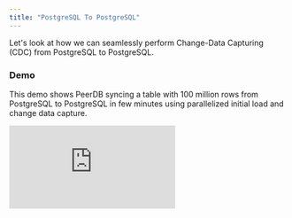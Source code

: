```yaml
---
title: "PostgreSQL To PostgreSQL"
---
```


Let's look at how we can seamlessly perform Change-Data Capturing (CDC) from PostgreSQL to PostgreSQL.

### Demo

This demo shows PeerDB syncing a table with 100 million rows from PostgreSQL to PostgreSQL in few minutes using parallelized initial load and change data capture.
<div style={{ position: "relative", paddingBottom: "56.25%", height: 0 }}>
  <iframe
    src="https://www.loom.com/embed/c2a3191efaed4c1abe399ddd08600076?sid=5a465aa5-4dd4-4b9c-91cc-f3074d22ca2d"
    frameBorder={0}
    webkitallowfullscreen=""
    mozallowfullscreen=""
    allowFullScreen=""
    style={{
      position: "absolute",
      top: 0,
      left: 0,
      width: "100%",
      height: "100%"
    }}
  />
</div>

### Scenario

Suppose you have a banking application running on PostgreSQL. There are two tables: "users" and "transactions." You want to sync these tables in real-time to another PostgreSQL server. Let's see how we can make this happen within a few minutes and a few SQL commands using PeerDB.

### Prerequisites

1. Enable logical decoding in Postgres. Ensure that the following settings/GUCs are properly configured:
    1. wal_level: logical
    2. max_wal_senders: >1
    3. max_replication_slots: 4
2. Enable replication access for a PostgreSQL user - ALTER USER pg_user REPLICATION;
3. Ensure that both tables have primary keys. Composite primaries are also fine. If not, make sure your tables have REPLICA IDENTITY FULL.
4. If you are using PostgreSQL on the cloud, below links capture how to enable logical replication for each cloud:
    1. [AWS RDS and Aurora PostgreSQL](https://docs.aws.amazon.com/AmazonRDS/latest/AuroraUserGuide/AuroraPostgreSQL.Replication.Logical.html#AuroraPostgreSQL.Replication.Logical.Configure)
    2. [Azure Database for PostgreSQL - Flexible Server](https://learn.microsoft.com/azure/postgresql/flexible-server/concepts-logical#pre-requisites-for-logical-replication-and-logical-decoding)
    3. [GCP Cloud SQL PostgreSQL](https://cloud.google.com/sql/docs/postgres/replication/configure-logical-replication#configure-your-postgresql-instance)

### Step 1: Create Two PostgreSQL Peers

Run the following commands to let PeerDB know about the existingpeers.

```sql
-- Connect to PeerDB
psql "port=9900 host=localhost password=peerdb"

-- Add Postgres and PostgreSQL peers
CREATE PEER postgres_peer_1 FROM postgres (...);
CREATE PEER postgres_peer_2 FROM postgres (...);
```

Make sure to replace **`(…)`** with the appropriate connection details for the two PostgreSQL instances. More details on adding PEERs are available [here](/sql/commands/create-peer).

### **Step 2: Real-Time CDC from PostgreSQL to PostgreSQL**

With the peers set up, you can create a mirror that facilitates real-time CDC from PostgreSQL to PostgreSQL. 

```sql
-- Real-time CDC between two Postgres peers
-- Make sure tables are schema qualified
CREATE MIRROR real_time_cdc
FROM postgres_peer_1 TO postgres_peer_2
WITH TABLE MAPPING (public.transactions:public.transactions, public.users:public.users)
WITH (
  do_initial_copy = true,
  snapshot_sync_mode='sql',
  snapshot_num_rows_per_partition = 500000,
  snapshot_max_parallel_workers = 4,
  snapshot_num_tables_in_parallel = 4
); 
```

If you observe, **TABLE MAPPING** represents the table name mapping between the two Postgres peers. The final `WITH` clause captures if you wanted to include initial snapshot as a part of the MIRROR. If you don't include that `WITH`, peerdb assumes that you don't want to perform an initial snapshot. If just reads the slot and replays the changes to the target.

### **Step 3: Validate the Mirror**

Through the same PeerDB's Postgres-compatible SQL interface, you can quickly validate the MIRROR (real-time CDC).

```sql
-- Validate the mirror
SELECT COUNT(*) FROM postgres_peer_1.public.transactions;
SELECT COUNT(*) FROM postgres_peer_2.public.transactions;
```

### Step 4: Monitor the MIRROR

You can connect to [`localhost:8085`](http://`localhost:8085`) to get full visibility into the different jobs and steps that PeerDB is taking under the covers to manage the MIRROR.

![Managing Mirror](../../images/managing_mirror.png)
